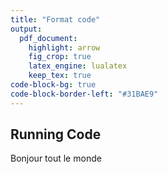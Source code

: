 ```yaml
---
title: "Format code"
output:
  pdf_document:
    highlight: arrow
    fig_crop: true
    latex_engine: lualatex
    keep_tex: true
code-block-bg: true
code-block-border-left: "#31BAE9"
---
```


\fontsize{12}{12}
\setmonofont[ExternalLocation=User/]{FiraCode-Regular.ttf}

## Running Code


Bonjour tout le monde

